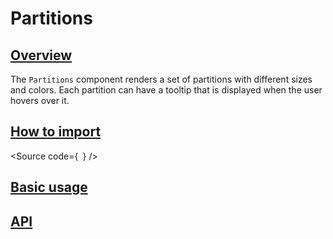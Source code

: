 

<Meta of={Stories} />

# Partitions

## [Overview](#overview)

The `Partitions` component renders a set of partitions with different sizes and colors.
Each partition can have a tooltip that is displayed when the user hovers over it.

## [How to import](#how-to-import)

<Source
  code={`
`}
/>

## [Basic usage](#basic-usage)

<Canvas of={Stories.Base} />

## [API](#api)

<ArgTypes of={Stories} />
